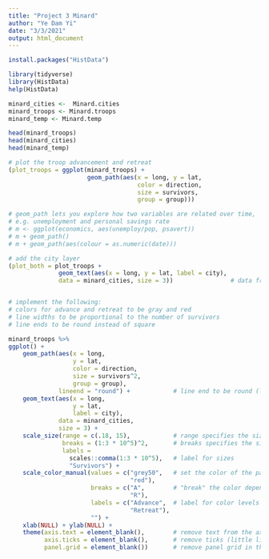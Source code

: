 ```yaml
---
title: "Project 3 Minard"
author: "Ye Dam Yi"
date: "3/3/2021"
output: html_document
---
```


```r
install.packages("HistData")
```

```r
library(tidyverse)
library(HistData)
help(HistData)
```

```r
minard_cities <-  Minard.cities
minard_troops <- Minard.troops
minard_temp <- Minard.temp

head(minard_troops)
head(minard_cities)
head(minard_temp)
```

```r
# plot the troop advancement and retreat
(plot_troops = ggplot(minard_troops) +
                      geom_path(aes(x = long, y = lat,
                                    color = direction,
                                    size = survivors,
                                    group = group)))

# geom_path lets you explore how two variables are related over time,
# e.g. unemployment and personal savings rate
# m <- ggplot(economics, aes(unemploy/pop, psavert))
# m + geom_path()
# m + geom_path(aes(colour = as.numeric(date)))

# add the city layer
(plot_both = plot_troops +
              geom_text(aes(x = long, y = lat, label = city),
              data = minard_cities, size = 3))                # data from minard_cities


# implement the following:
# colors for advance and retreat to be gray and red
# line widths to be proportional to the number of survivors
# line ends to be round instead of square

minard_troops %>% 
ggplot() +
    geom_path(aes(x = long, 
                  y = lat, 
                  color = direction, 
                  size = survivors^2, 
                  group = group), 
              lineend = "round") +            # line end to be round (lineend = "round")
    geom_text(aes(x = long,
                  y = lat,
                  label = city),
              data = minard_cities, 
              size = 3) + 
    scale_size(range = c(.18, 15),            # range specifies the size of the plotting symbol (path here)
               breaks = (1:3 * 10^5)^2,       # breaks specifies the size breaks of the plotting symbol
               labels = 
                 scales::comma(1:3 * 10^5),   # label for sizes
                 "Survivors") +
    scale_color_manual(values = c("grey50",   # set the color of the path to grey and red
                                  "red"), 
                       breaks = c("A",        # "break" the color depending on the direction
                                  "R"), 
                       labels = c("Advance",  # label for color levels
                                  "Retreat"),
                       "") +
    xlab(NULL) + ylab(NULL) +
    theme(axis.text = element_blank(),        # remove text from the axis
          axis.ticks = element_blank(),       # remove ticks (little lines sticking out of the axis)
          panel.grid = element_blank())       # remove panel grid in the plot
```
